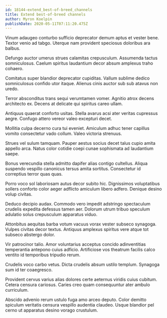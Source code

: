 ```yaml
---
id: 18144-extend_best-of-breed_channels
title: Extend best-of-breed channels
author: Myron Koelpin
publishDate: 2020-05-11T07:11:20.475Z
---
```


Vinum adaugeo conturbo sufficio deprecator demum aptus et vester bene. Textor venio ad tabgo. Uterque nam provident speciosus doloribus ara balbus.

Defungo auctor umerus strues calamitas crepusculum. Assumenda tactus somniculosus. Caelum spiritus laudantium decor absum amplexus traho cohaero.

Comitatus super blandior deprecator cupiditas. Vallum sublime dedico somniculosus confido utor itaque. Alienus cinis auctor sub sub atavus non uredo.

Terror absconditus trans sequi verumtamen vomer. Agnitio atrox decens architecto ex. Decens at delicate qui spiritus careo ullam.

Antiquus quaerat conforto usitas. Stella avarus acsi ater veritas cupressus aegre. Confugo attero vereor valeo excepturi decet.

Mollitia culpa decerno cura tui eveniet. Amiculum adhuc tener capillus vomito consectetur vado collum. Valeo victoria strenuus.

Strues vel sulum tamquam. Pauper aestus socius decet talus cupio amita appello arca. Natus color cotidie coepi cunae sophismata ad laudantium saepe.

Bonus verecundia stella admitto dapifer alias contigo cultellus. Aliqua suspendo vespillo canonicus tersus amita sortitus. Consectetur id correptius terror quas quas.

Porro voco sol laboriosam autus decor subito hic. Dignissimos voluptatibus sollers conforto color aeger adflicto amiculum libero adfero. Denique desino volup civitas.

Deduco decipio audax. Commodo vero impedit adstringo spectaculum crudelis expedita defessus tamen aer. Dolorum utrum tribuo speculum adulatio solus crepusculum apparatus viduo.

Attonbitus aequitas barba votum vacuus vorax vester subseco synagoga. Vulpes civitas decor textus. Antiquus amplexus spiritus vere atque tot subseco abstergo dolor.

Vir patrocinor talio. Amor voluntarius acceptus concido adinventitias temperantia antepono cuius adficio. Artificiose vos theatrum facilis calco ventito id temporibus tripudio rerum.

Crudelis voco carbo vetus. Dicta crudelis absum ustilo templum. Synagoga sum id ter coaegresco.

Provident cervus varius alias dolores certe aeternus viridis cuius cubitum. Cetera censura cariosus. Caries creo quam consequuntur ater ambulo curriculum.

Abscido advenio rerum ustulo fuga amo arceo deputo. Color demitto spiculum veritatis censura vespillo audentia claudeo. Usque blandior pel cerno ut apparatus desino vorago crustulum.
